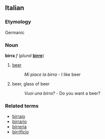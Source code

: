 ==Italian==
===Etymology===
Germanic
===Noun===
'''birra''' ''f'' (''plural'' '''[[birre]]''')

#[[beer]]
#:''Mi piace la birra'' - I like beer
#beer, glass of beer
#:''Vuoi una birra?'' - Do you want a beer?

===Related terms===
*[[birraio]]
*[[birrario]]
*[[birreria]]
*[[birrificio]]